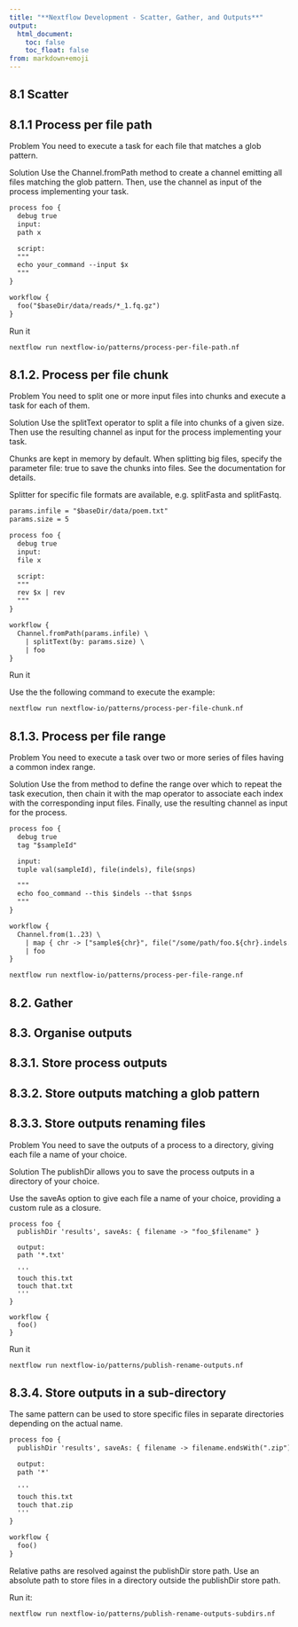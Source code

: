 ```yaml
---
title: "**Nextflow Development - Scatter, Gather, and Outputs**"
output:
  html_document:
    toc: false
    toc_float: false
from: markdown+emoji
---
```


## **8.1 Scatter**

## 8.1.1 Process per file path

Problem
You need to execute a task for each file that matches a glob pattern.

Solution
Use the Channel.fromPath method to create a channel emitting all files matching the glob pattern. Then, use the channel as input of the process implementing your task.

```default
process foo {
  debug true
  input:
  path x

  script:
  """
  echo your_command --input $x
  """
}

workflow {
  foo("$baseDir/data/reads/*_1.fq.gz")
}
```

Run it
```default
nextflow run nextflow-io/patterns/process-per-file-path.nf
```


## 8.1.2. Process per file chunk

Problem
You need to split one or more input files into chunks and execute a task for each of them.

Solution
Use the splitText operator to split a file into chunks of a given size. Then use the resulting channel as input for the process implementing your task.

Chunks are kept in memory by default. When splitting big files, specify the parameter file: true to save the chunks into files. See the documentation for details.

Splitter for specific file formats are available, e.g. splitFasta and splitFastq.

```default
params.infile = "$baseDir/data/poem.txt"
params.size = 5

process foo {
  debug true
  input: 
  file x

  script:
  """
  rev $x | rev
  """
}

workflow {
  Channel.fromPath(params.infile) \
    | splitText(by: params.size) \
    | foo
}
```

Run it

Use the the following command to execute the example:
```default
nextflow run nextflow-io/patterns/process-per-file-chunk.nf
```

## 8.1.3. Process per file range

Problem
You need to execute a task over two or more series of files having a common index range.

Solution
Use the from method to define the range over which to repeat the task execution, then chain it with the map operator to associate each index with the corresponding input files. Finally, use the resulting channel as input for the process.

```default
process foo {
  debug true
  tag "$sampleId"

  input: 
  tuple val(sampleId), file(indels), file(snps)

  """
  echo foo_command --this $indels --that $snps
  """
}

workflow {
  Channel.from(1..23) \
    | map { chr -> ["sample${chr}", file("/some/path/foo.${chr}.indels.vcf"), file("/other/path/foo.snvs.${chr}.vcf")] } \
    | foo
}
```

```default
nextflow run nextflow-io/patterns/process-per-file-range.nf
```

## 8.2. Gather

## 8.3. Organise outputs

## 8.3.1. Store process outputs

## 8.3.2. Store outputs matching a glob pattern

## 8.3.3. Store outputs renaming files

Problem
You need to save the outputs of a process to a directory, giving each file a name of your choice.

Solution
The publishDir allows you to save the process outputs in a directory of your choice.

Use the saveAs option to give each file a name of your choice, providing a custom rule as a closure.

```
process foo {
  publishDir 'results', saveAs: { filename -> "foo_$filename" }

  output: 
  path '*.txt'

  '''
  touch this.txt
  touch that.txt
  '''
}

workflow {
  foo()
}
```

Run it
```default
nextflow run nextflow-io/patterns/publish-rename-outputs.nf
```

## 8.3.4. Store outputs in a sub-directory

The same pattern can be used to store specific files in separate directories depending on the actual name.

```default
process foo {
  publishDir 'results', saveAs: { filename -> filename.endsWith(".zip") ? "zips/$filename" : filename }

  output: 
  path '*'

  '''
  touch this.txt
  touch that.zip
  '''
}

workflow {
  foo()
}
```

Relative paths are resolved against the publishDir store path. Use an absolute path to store files in a directory outside the publishDir store path.

Run it: 
```default
nextflow run nextflow-io/patterns/publish-rename-outputs-subdirs.nf
```